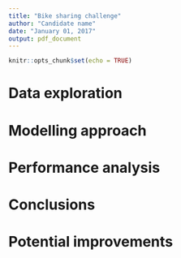 ```yaml
---
title: "Bike sharing challenge"
author: "Candidate name"
date: "January 01, 2017"
output: pdf_document
---
```


```r
knitr::opts_chunk$set(echo = TRUE)
```

# Data exploration

# Modelling approach

# Performance analysis

# Conclusions

# Potential improvements
